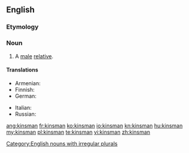 ==English==

===Etymology===
{{suffix|kin|alt1=kin’s|man}}

===Noun===
{{en-noun|kinsmen}}

# A [[male]] [[relative]].

====Translations====
{{trans-top|a male relative}}
* Armenian: {{t-|hy|ազգական|tr=azgakan}}
* Finnish: {{t|fi|sukulainen}}
* German: {{t|de|Verwandter|m}}
{{trans-mid}}
* Italian: {{t-|it|parente|m}}
* Russian: {{t+|ru|родственник|m}}
{{trans-bottom}}

[[Category:English nouns with irregular plurals]]

[[ang:kinsman]]
[[fr:kinsman]]
[[ko:kinsman]]
[[io:kinsman]]
[[kn:kinsman]]
[[hu:kinsman]]
[[my:kinsman]]
[[pl:kinsman]]
[[te:kinsman]]
[[vi:kinsman]]
[[zh:kinsman]]